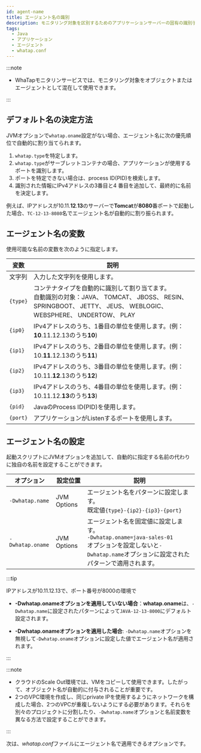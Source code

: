 ```yaml
---
id: agent-name
title: エージェント名の識別
description: モニタリング対象を区別するためのアプリケーションサーバーの固有の識別子設定について案内します。モニタリング対象システム内でアプリケーションサーバーを正確に区切るために不可欠です。サーバータイプ、IPなどの情報に基づいた自動名前指定方式と、ユーザーが直接whatap.confファイルやJVMオプションでエージェント名を設定する方法を確認することができます。
tags:
  - Java
  - アプリケーション
  - エージェント
  - whatap.conf
---
```



<Apmnamedescription />


<Agentnamewarning />

:::note

- WhaTapモニタリンサービスでは、モニタリング対象をオブジェクトまたはエージェントとして混在して使用できます。

:::

## デフォルト名の決定方法

JVMオプションで`whatap.oname`設定がない場合、エージェント名に次の優先順位で自動的に割り当てられます。

1. `whatap.type`を特定します。
2. `whatap.type`がサーブレットコンテナの場合、アプリケーションが使用するポートを識別します。
3. ポートを特定できない場合は、process ID(PID)を検索します。
4. 識別された情報にIPv4アドレスの3番目と4 番目を追加して、最終的に名前を決定します。

例えば、IPアドレスが10.11.**12**.**13**のサーバーで**Tomcat**が**8080**番ポートで起動した場合、`TC-12-13-8080`名でエージェント名が自動的に割り振られます。

## エージェント名の変数

使用可能な名前の変数を次のように指定します。

| 変数       | 説明                                                                                                                           |
| -------- | ---------------------------------------------------------------------------------------------------------------------------- |
| 文字列      | 入力した文字列を使用します。                                                                                                               |
| `{type}` | コンテナタイプを自動的に識別して割り当てます。<br/>自動識別の対象：JAVA、 TOMCAT、 JBOSS、 RESIN、 SPRINGBOOT、 JETTY、 JEUS、 WEBLOGIC、 WEBSPHERE、 UNDERTOW、 PLAY |
| `{ip0}`  | IPv4アドレスのうち、1番目の単位を使用します。(例：**10**.11.12.13のうち**10**)                                                     |
| `{ip1}`  | IPv4アドレスのうち、2番目の単位を使用します。(例：10.**11**.12.13のうち**11**)                                                     |
| `{ip2}`  | IPv4アドレスのうち、3番目の単位を使用します。(例：10.11.**12**.13のうち**12**)                                                     |
| `{ip3}`  | IPv4アドレスのうち、4番目の単位を使用します。(例：10.11.12.**13**のうち**13**)                                                     |
| `{pid}`  | JavaのProcess ID(PID)を使用します。                                                                               |
| `{port}` | アプリケーションがListenするポートを使用します。                                                                                                  |

## エージェント名の設定

起動スクリプトにJVMオプションを追加して、自動的に指定する名前の代わりに独自の名前を設定することができます。

<div class="c4-name">

| オプション            | 設定位置        | 説明                                                                                                                 |
| ---------------- | ----------- | ------------------------------------------------------------------------------------------------------------------ |
| `-Dwhatap.name`  | JVM Options | エージェント名をパターンに設定します。<br/>既定値`{type}-{ip2}-{ip3}-{port}`                                                          |
| `-Dwhatap.oname` | JVM Options | エージェント名を固定値に設定します。<br/>`-Dwhatap.oname=java-sales-01` <br/>オプションを設定しないと`-Dwhatap.name`オプションに設定されたパターンで適用されます。<br/> |

</div>

:::tip

IPアドレスが10.11.12.13で、ポート番号が8000の環境で

- **-Dwhatap.onameオプションを適用していない場合**：**whatap.oname**は、`-Dwhatap.name`に設定されたパターンによって`JAVA-12-13-8000`にデフォルト設定されます。

- **-Dwhatap.onameオプションを適用した場合**: `-Dwhatap.name`オプションを無視して`-Dwhatap.oname`オプションに設定した値でエージェント名が適用されます。

:::

:::note

- クラウドのScale Out環境では、VMをコピーして使用できます。したがって、オブジェクト名が自動的に付与されることが重要です。
- 2つのVPC環境を作成し、同じprivate IPを使用するようにネットワークを構成した場合、2つのVPCが重複しないようにする必要があります。それらを別々のプロジェクトに分割したり、`-Dwhatap.name`オプションと名前変数を異なる方法で設定することができます。

:::

次は、*whatap.conf*ファイルにエージェント名で適用できるオプションです。


<Javaagentname />
